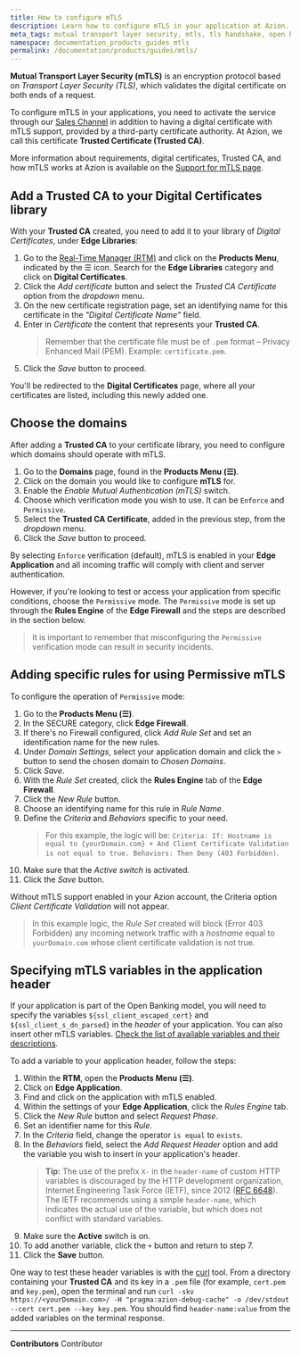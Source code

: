 ```yaml
---
title: How to configure mTLS
description: Learn how to configure mTLS in your application at Azion.
meta_tags: mutual transport layer security, mtls, tls handshake, open banking, certificates, digital certificates
namespace: documentation_products_guides_mtls
permalink: /documentation/products/guides/mtls/
---
```


**Mutual Transport Layer Security (mTLS)** is an encryption protocol based on *Transport Layer Security (TLS)*, which validates the digital certificate on both ends of a request.

To configure mTLS in your applications, you need to activate the service through our [Sales Channel](https://www.azion.com/en/contact-sales/) in addition to having a digital certificate with mTLS support, provided by a third-party certificate authority. At Azion, we call this certificate **Trusted Certificate (Trusted CA)**.

More information about requirements, digital certificates, Trusted CA, and how mTLS works at Azion is available on the [Support for mTLS page](/en/documentation/products/edge-application/domains/mtls/).

## Add a Trusted CA to your Digital Certificates library

With your **Trusted CA** created, you need to add it to your library of *Digital Certificates*, under **Edge Libraries**:

1. Go to the [Real-Time Manager (RTM)](https://console.azion.com) and click on the **Products Menu**, indicated by the ☰ icon. Search for the **Edge Libraries** category and click on **Digital Certificates**.
2. Click the *Add certificate* button and select the *Trusted CA Certificate* option from the *dropdown* menu.
4. On the new certificate registration page, set an identifying name for this certificate in the *"Digital Certificate Name"* field.
5. Enter in *Certificate* the content that represents your **Trusted CA**.
    > Remember that the certificate file must be of `.pem` format – Privacy Enhanced Mail (PEM). Example: `certificate.pem`.
6. Click the *Save* button to proceed.

You'll be redirected to the **Digital Certificates** page, where all your certificates are listed, including this newly added one.

## Choose the domains

After adding a **Trusted CA** to your certificate library, you need to configure which domains should operate with mTLS.

1. Go to the **Domains** page, found in the **Products Menu (☰)**.
2. Click on the domain you would like to configure **mTLS** for.
4. Enable the *Enable Mutual Authentication (mTLS)* switch.
5. Choose which verification mode you wish to use. It can be `Enforce` and `Permissive`.
6. Select the **Trusted CA Certificate**, added in the previous step, from the *dropdown* menu.
7. Click the *Save* button to proceed.

By selecting `Enforce` verification (default), mTLS is enabled in your **Edge Application** and all incoming traffic will comply with client and server authentication. 

However, if you're looking to test or access your application from specific conditions, choose the `Permissive` mode. The `Permissive` mode is set up through the **Rules Engine** of the **Edge Firewall** and the steps are described in the section below.

> It is important to remember that misconfiguring the `Permissive` verification mode can result in security incidents.

## Adding specific rules for using Permissive mTLS

To configure the operation of `Permissive` mode: 

1. Go to the **Products Menu (☰)**.
2. In the SECURE category, click **Edge Firewall**.
3. If there's no Firewall configured, click *Add Rule Set* and set an identification name for the new rules.
4. Under *Domain Settings*, select your application domain and click the `>` button to send the chosen domain to *Chosen Domains*.
5. Click *Save*.
6. With the *Rule Set* created, click the **Rules Engine** tab of the **Edge Firewall**.
7. Click the *New Rule* button.
8. Choose an identifying name for this rule in *Rule Name*.
9. Define the *Criteria* and *Behaviors* specific to your need.
    > For this example, the logic will be: `Criteria: If: Hostname is equal to {yourDomain.com} + And Client Certificate Validation is not equal to true. Behaviors: Then Deny (403 Forbidden)`.
10. Make sure that the *Active switch* is activated.
11. Click the *Save* button.

Without mTLS support enabled in your Azion account, the Criteria option *Client Certificate Validation* will not appear.

> In this example logic, the *Rule Set* created will block (Error 403 Forbidden) any incoming network traffic with a *hostname* equal to `yourDomain.com` whose client certificate validation is not true.

## Specifying mTLS variables in the application header

If your application is part of the Open Banking model, you will need to specify the variables `${ssl_client_escaped_cert}` and `${ssl_client_s_dn_parsed}` in the *header* of your application. You can also insert other mTLS variables. [Check the list of available variables and their descriptions](/en/documentation/products/build/edge-application/rules-engine/).

To add a variable to your application header, follow the steps:

1. Within the **RTM**, open the **Products Menu (☰)**.
2. Click on **Edge Application**.
3. Find and click on the application with mTLS enabled.
4. Within the settings of your **Edge Application**, click the *Rules Engine* tab.
5. Click the *New Rule* button and select *Request Phase*.
6. Set an identifier name for this *Rule*.
7. In the *Criteria* field, change the operator `is equal` to `exists`.
8. In the *Behaviors* field, select the *Add Request Header* option and add the variable you wish to insert in your application's header.
    > **Tip:** The use of the prefix `X-` in the `header-name` of custom HTTP variables is discouraged by the HTTP development organization, Internet Engineering Task Force (IETF), since 2012 ([RFC 6648](https://datatracker.ietf.org/doc/rfc6648/)). The IETF recommends using a simple `header-name`, which indicates the actual use of the variable, but which does not conflict with standard variables.
9. Make sure the **Active** switch is on.
10. To add another variable, click the `+` button and return to step 7.
11. Click the **Save** button.

One way to test these header variables is with the [curl](https://curl.se/) tool. From a directory containing your **Trusted CA** and its key in a `.pem` file (for example, `cert.pem` and `key.pem`), open the terminal and run `curl -skv https://<yourDomain.com>/ -H "pragma:azion-debug-cache" -o /dev/stdout --cert cert.pem --key key.pem`. You should find `header-name:value` from the added variables on the terminal response.



---


**Contributors** <ContributorList>Contributor</ContributorList>
